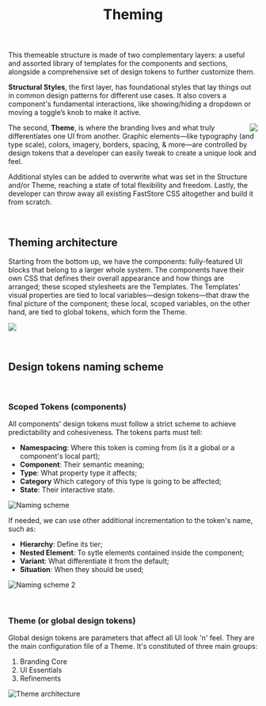 
<Meta title="Theming" />

<header>

# Theming

</header>

This themeable structure is made of two complementary layers: a useful and assorted library of templates for the components and sections, alongside a comprehensive set of design tokens to further customize them.

**Structural Styles**, the first layer, has foundational styles that lay things out in common design patterns for different use cases. It also covers a component's fundamental interactions, like showing/hiding a dropdown or moving a toggle’s knob to make it active.

<img
  src="https://user-images.githubusercontent.com/11613011/168693550-4db30284-2bc8-4b8a-a3e7-944009f328cc.png"
  align="right"
/>

The second, **Theme**, is where the branding lives and what truly differentiates one UI from another. Graphic elements—like typography (and type scale), colors, imagery, borders, spacing, & more—are controlled by design tokens that a developer can easily tweak to create a unique look and feel.

Additional styles can be added to overwrite what was set in the Structure and/or Theme, reaching a state of total flexibility and freedom. Lastly, the developer can throw away all existing FastStore CSS altogether and build it from scratch.

<br />

## Theming architecture

Starting from the bottom up, we have the components: fully-featured UI blocks that belong to a larger whole system. The components have their own CSS that defines their overall appearance and how things are arranged; these scoped stylesheets are the Templates. The Templates' visual properties are tied to local variables—design tokens—that draw the final picture of the component; these local, scoped variables, on the other hand, are tied to global tokens, which form the Theme.

<img
  src="https://user-images.githubusercontent.com/11613011/168692966-bc95b863-8ef3-4a6a-be8b-2d6cc19bb810.png"
  align="center"
/>

<br />

## Design tokens naming scheme

<br />

### Scoped Tokens (components)

All components' design tokens must follow a strict scheme to achieve predictability and cohesiveness. The tokens parts must tell:

- **Namespacing**: Where this token is coming from (is it a global or a component's local part);
- **Component**: Their semantic meaning;
- **Type**: What property type it affects;
- **Category** Which category of this type is going to be affected;
- **State**: Their interactive state.

![Naming scheme](https://user-images.githubusercontent.com/11613011/168681910-ecfdf685-33a0-431d-a317-d8ea2e223e1c.png)

If needed, we can use other additional incrementation to the token's name, such as:

- **Hierarchy**: Define its tier;
- **Nested Element**: To sytle elements contained inside the component;
- **Variant**: What differentiate it from the default;
- **Situation**: When they should be used;

![Naming scheme 2](https://user-images.githubusercontent.com/11613011/168690590-55b3d6ab-ccea-42d8-a970-ba6486825941.png)

<br />

### Theme (or global design tokens)

Global design tokens are parameters that affect all UI look 'n' feel. They are the main configuration file of a Theme. It's constituted of three main groups:

1. Branding Core
2. UI Essentials
3. Refinements

![Theme architecture](https://user-images.githubusercontent.com/11613011/168880397-6be9b561-172c-47d3-9118-ca368e12e83a.png)
